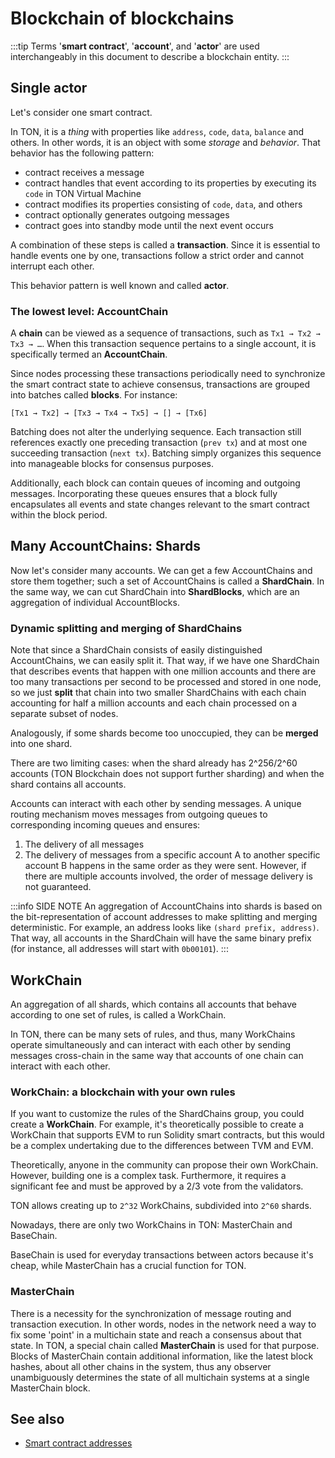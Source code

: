 
# Blockchain of blockchains

:::tip
Terms '**smart contract**', '**account**', and '**actor**' are used interchangeably in this document to describe a blockchain entity.
:::

## Single actor

Let's consider one smart contract.

In TON, it is a _thing_ with properties like `address`, `code`, `data`, `balance` and others. In other words, it is an object with some _storage_ and _behavior_.
That behavior has the following pattern:

- contract receives a message
- contract handles that event according to its properties by executing its `code` in TON Virtual Machine
- contract modifies its properties consisting of `code`, `data`, and others
- contract optionally generates outgoing messages
- contract goes into standby mode until the next event occurs

A combination of these steps is called a **transaction**. Since it is essential to handle events one by one, transactions follow a strict order and cannot interrupt each other.

This behavior pattern is well known and called **actor**.

### The lowest level: AccountChain

A **chain** can be viewed as a sequence of transactions, such as `Tx1 → Tx2 → Tx3 → …`. When this transaction sequence pertains to a single account, it is specifically termed an **AccountChain**.

Since nodes processing these transactions periodically need to synchronize the smart contract state to achieve consensus, transactions are grouped into batches called **blocks**. For instance:

```
[Tx1 → Tx2] → [Tx3 → Tx4 → Tx5] → [] → [Tx6]
```

Batching does not alter the underlying sequence. Each transaction still references exactly one preceding transaction (`prev tx`) and at most one succeeding transaction (`next tx`). Batching simply organizes this sequence into manageable blocks for consensus purposes.

Additionally, each block can contain queues of incoming and outgoing messages. Incorporating these queues ensures that a block fully encapsulates all events and state changes relevant to the smart contract within the block period.

## Many AccountChains: Shards

Now let's consider many accounts. We can get a few AccountChains and store them together; such a set of AccountChains is called a **ShardChain**. In the same way, we can cut ShardChain into **ShardBlocks**, which are an aggregation of individual AccountBlocks.

### Dynamic splitting and merging of ShardChains

Note that since a ShardChain consists of easily distinguished AccountChains, we can easily split it. That way, if we have one ShardChain that describes events that happen with one million accounts and there are too many transactions per second to be processed and stored in one node, so we just **split** that chain into two smaller ShardChains with each chain accounting for half a million accounts and each chain processed on a separate subset of nodes.

Analogously, if some shards become too unoccupied, they can be **merged** into one shard.

There are two limiting cases: when the shard already has 2^256/2^60 accounts (TON Blockchain does not support further sharding) and when the shard contains all accounts.

Accounts can interact with each other by sending messages.  A unique routing mechanism moves messages from outgoing queues to corresponding incoming queues and ensures:

1. The delivery of all messages
2. The delivery of messages from a specific account A to another specific account B happens in the same order as they were sent. However, if there are multiple accounts involved, the order of message delivery is not guaranteed.

:::info SIDE NOTE
An aggregation of AccountChains into shards is based on the bit-representation of account addresses to make splitting and merging deterministic. For example, an address looks like `(shard prefix, address)`. That way, all accounts in the ShardChain will have the same binary prefix (for instance, all addresses will start with `0b00101`).
:::

## WorkChain

An aggregation of all shards, which contains all accounts that behave according to one set of rules, is called a WorkChain.

In TON, there can be many sets of rules, and thus, many WorkChains operate simultaneously and can interact with each other by sending messages cross-chain in the same way that accounts of one chain can interact with each other.

### WorkChain: a blockchain with your own rules

If you want to customize the rules of the ShardChains group, you could create a **WorkChain**. For example, it's theoretically possible to create a WorkChain that supports EVM to run Solidity smart contracts, but this would be a complex undertaking due to the differences between TVM and EVM.

Theoretically, anyone in the community can propose their own WorkChain. However, building one is a complex task. Furthermore, it requires a significant fee and must be approved by a 2/3 vote from the validators.

TON allows creating up to `2^32` WorkChains, subdivided into `2^60` shards.

Nowadays, there are only two WorkChains in TON: MasterChain and BaseChain.

BaseChain is used for everyday transactions between actors because it's cheap, while MasterChain has a crucial function for TON.

### MasterChain

There is a necessity for the synchronization of message routing and transaction execution. In other words, nodes in the network need a way to fix some 'point' in a multichain state and reach a consensus about that state. In TON, a special chain called **MasterChain** is used for that purpose. Blocks of MasterChain contain additional information, like the latest block hashes, about all other chains in the system, thus any observer unambiguously determines the state of all multichain systems at a single MasterChain block.

## See also

- [Smart contract addresses](/v3/concepts/dive-into-ton/ton-blockchain/smart-contract-addresses)

<Feedback />
